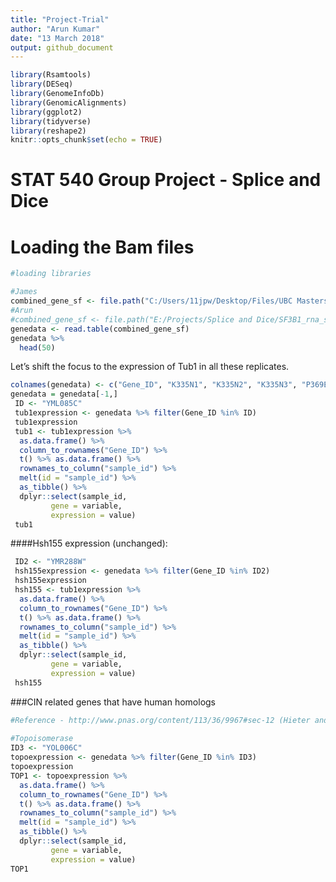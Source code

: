 ```yaml
---
title: "Project-Trial"
author: "Arun Kumar"
date: "13 March 2018"
output: github_document
---
```


```r
library(Rsamtools)
library(DESeq)
library(GenomeInfoDb)
library(GenomicAlignments)
library(ggplot2)
library(tidyverse)
library(reshape2)
knitr::opts_chunk$set(echo = TRUE)
```


# STAT 540 Group Project - Splice and Dice

# Loading the Bam files

```r
#loading libraries

#James
combined_gene_sf <- file.path("C:/Users/11jpw/Desktop/Files/UBC Masters 2017/2018 Semester 2/STATS540/SF3B1_rna_seq/2017-01-30_yeast/combined.gene.sf.tpm")
#Arun
#combined_gene_sf <- file.path("E:/Projects/Splice and Dice/SF3B1_rna_seq/2017-01-30_yeast/combined.gene.sf.tpm")
genedata <- read.table(combined_gene_sf)
genedata %>%
  head(50)
```
 
 
Let's shift the focus to the expression of Tub1 in all these replicates.
 
```r
colnames(genedata) <- c("Gene_ID", "K335N1", "K335N2", "K335N3", "P369E1", "P369E2", "P369E3", "WT1", "WT2", "WT3")
genedata = genedata[-1,]
 ID <- "YML085C"
 tub1expression <- genedata %>% filter(Gene_ID %in% ID)
 tub1expression
 tub1 <- tub1expression %>%
  as.data.frame() %>% 
  column_to_rownames("Gene_ID") %>%
  t() %>% as.data.frame() %>% 
  rownames_to_column("sample_id") %>% 
  melt(id = "sample_id") %>% 
  as_tibble() %>% 
  dplyr::select(sample_id,
         gene = variable, 
         expression = value)
 tub1
```

####Hsh155 expression (unchanged):

```r
 ID2 <- "YMR288W"
 hsh155expression <- genedata %>% filter(Gene_ID %in% ID2)
 hsh155expression
 hsh155 <- tub1expression %>%
  as.data.frame() %>% 
  column_to_rownames("Gene_ID") %>%
  t() %>% as.data.frame() %>% 
  rownames_to_column("sample_id") %>% 
  melt(id = "sample_id") %>% 
  as_tibble() %>% 
  dplyr::select(sample_id,
         gene = variable, 
         expression = value)
 hsh155
```

 ###CIN related genes that have human homologs 
 
```r
#Reference - http://www.pnas.org/content/113/36/9967#sec-12 (Hieter and Shaw paper on 450 CIN yeast genes)
 
#Topoisomerase
ID3 <- "YOL006C"
topoexpression <- genedata %>% filter(Gene_ID %in% ID3)
topoexpression
TOP1 <- topoexpression %>%
  as.data.frame() %>% 
  column_to_rownames("Gene_ID") %>%
  t() %>% as.data.frame() %>% 
  rownames_to_column("sample_id") %>% 
  melt(id = "sample_id") %>% 
  as_tibble() %>% 
  dplyr::select(sample_id,
         gene = variable, 
         expression = value)
TOP1


```
 